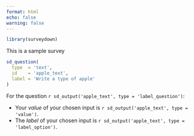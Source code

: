 ```yaml
---
format: html
echo: false
warning: false
---
```


```r
library(surveydown)
```

::: {.sd_page id=page_id}

This is a sample survey

```r
sd_question(
  type  = 'text',
  id    = 'apple_text',
  label = 'Write a type of apple'
)
```

For the question `r sd_output('apple_text', type = 'label_question')`:

- Your _value_ of your chosen input is `r sd_output('apple_text', type = 'value')`.
- The _label_ of your chosen input is `r sd_output('apple_text', type = 'label_option')`.

:::